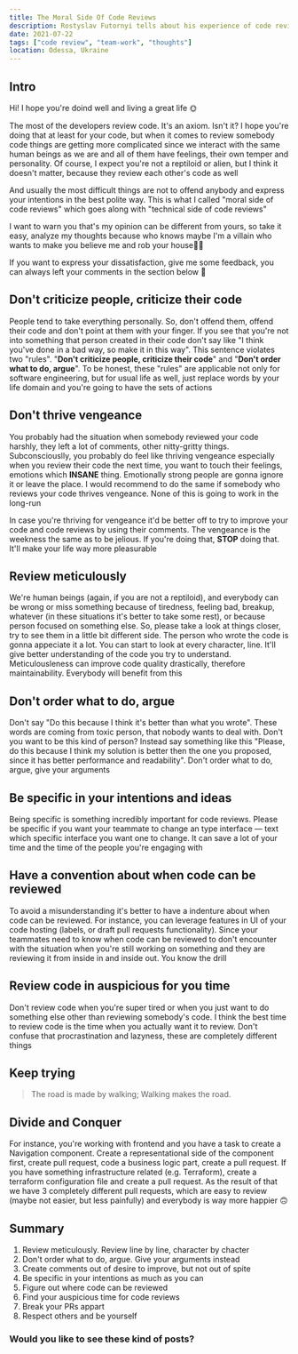 ```yaml
---
title: The Moral Side Of Code Reviews
description: Rostyslav Futornyi tells about his experience of code reviews
date: 2021-07-22
tags: ["code review", "team-work", "thoughts"]
location: Odessa, Ukraine
---
```


## Intro

Hi! I hope you're doind well and living a great life 🌞

The most of the developers review code. It's an axiom. Isn't it? I hope you're doing that at least for your code, but when it comes to review somebody code things are getting more complicated since we interact with the same human beings as we are and all of them have feelings, their own temper and personality. Of course, I expect you're not a reptiloid or alien, but I think it doesn't matter, because they review each other's code as well

And usually the most difficult things are not to offend anybody and express your intentions in the best polite way. This is what I called "moral side of code reviews" which goes along with "technical side of code reviews"

I want to warn you that's my opinion can be different from yours, so take it easy, analyze my thoughts because who knows maybe I'm a villain who wants to make you believe me and rob your house🧑‍🌾

If you want to express your dissatisfaction, give me some feedback, you can always left your comments in the section below 🔽

## Don't criticize people, criticize their code

People tend to take everything personally. So, don't offend them, offend their code and don't point at them with your finger. If you see that you're not into something that person created in their code don't say like "I think you've done in a bad way, so make it in this way". This sentence violates two "rules". "**Don't criticize people, criticize their code**" and "**Don't order what to do, argue**". To be honest, these "rules" are applicable not only for software engineering, but for usual life as well, just replace words by your life domain and you're going to have the sets of actions

## Don't thrive vengeance

You probably had the situation when somebody reviewed your code harshly, they left a lot of comments, other nitty-gritty
things. Subconsciouslly, you probably do feel like thriving vengeance especially when you review their code the next time, you want to touch their feelings, emotions which **INSANE** thing. Emotionally strong people are gonna ignore it or leave the place. I would recommend to do the same if somebody who reviews your code thrives vengeance. None of this is going to work in the long-run

In case you're thriving for vengeance it'd be better off to try to improve your code and code reviews by using their comments. The vengeance is the weekness the same as to be jelious. If you're doing that, **STOP** doing that. It'll make your life way more pleasurable

## Review meticulously

We're human beings (again, if you are not a reptiloid), and everybody can be wrong or miss something because of tiredness, feeling bad, breakup, whatever (in these situations it's better to take some rest), or because person focused on something else. So, please take a look at things closer, try to see them in a little bit different side. The person who wrote the code is gonna appeciate it a lot. You can start to look at every character, line. It'll give better understanding of the code you try to understand. Meticulousleness can improve code quality drastically, therefore maintainability. Everybody will benefit from this

## Don't order what to do, argue

Don't say "Do this because I think it's better than what you wrote". These words are coming from toxic person, that nobody wants to deal with. Don't you want to be this kind of person? Instead say something like this "Please, do this because I think my solution is better then the one you proposed, since it has better performance and readability". Don't order what to do, argue, give your arguments

## Be specific in your intentions and ideas

Being specific is something incredibly important for code reviews. Please be specific if you want your teammate to change an type interface — text which specific interface you want one to change. It can save a lot of your time and the time of the people you're engaging with

## Have a convention about when code can be reviewed

To avoid a misunderstanding it's better to have a indenture about when code can be reviewed. For instance, you can leverage features in UI of your code hosting (labels, or draft pull requests functionality). Since your teammates need to know when code can be reviewed to don't encounter with the situation when you're still working on something and they are reviewing it from inside in and inside out. You know the drill

## Review code in auspicious for you time

Don't review code when you're super tired or when you just want to do something else other than reviewing somebody's code. I think the best time to review code is the time when you actually want it to review. Don't confuse that procrastination and lazyness, these are completely different things

## Keep trying

> The road is made by walking; Walking makes the road.

## Divide and Conquer

For instance, you're working with frontend and you have a task to create a Navigation component. Create a representational side of the component first, create pull request, code a business logic part, create a pull request. If you have something infrastructure related (e.g. Terraform), create a terraform configuration file and create a pull request. As the result of that we have 3 completely different pull requests, which are easy to review (maybe not easier, but less painfully) and everybody is way more happier 🙃

## Summary

1. Review meticulously. Review line by line, character by chacter
2. Don't order what to do, argue. Give your arguments instead
3. Create comments out of desire to improve, but not out of spite
4. Be specific in your intentions as much as you can
5. Figure out where code can be reviewed
6. Find your auspicious time for code reviews
7. Break your PRs appart
8. Respect others and be yourself

### Would you like to see these kind of posts?
